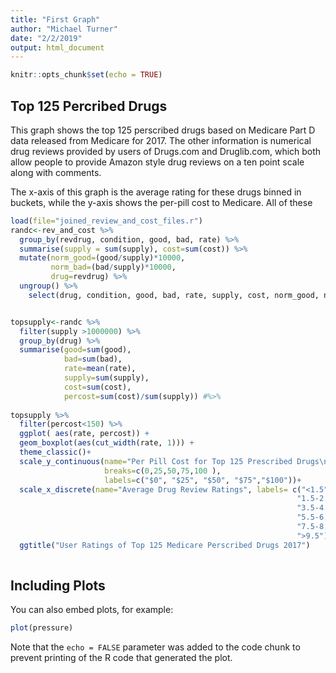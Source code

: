 ```yaml
---
title: "First Graph"
author: "Michael Turner"
date: "2/2/2019"
output: html_document
---
```


```r
knitr::opts_chunk$set(echo = TRUE)
```

## Top 125 Percribed Drugs

This graph shows the top 125 perscribed drugs based on Medicare Part D data released from
Medicare for 2017. The other information is numerical drug reviews provided by users of Drugs.com and Druglib.com, which both allow people to provide Amazon style drug reviews on a ten point scale along with comments.

The x-axis of this graph is the average rating for these drugs binned in buckets, while the y-axis shows the per-pill cost to Medicare.  All of these
```r
load(file="joined_review_and_cost_files.r")
randc<-rev_and_cost %>%
  group_by(revdrug, condition, good, bad, rate) %>%
  summarise(supply = sum(supply), cost=sum(cost)) %>%
  mutate(norm_good=(good/supply)*10000, 
         norm_bad=(bad/supply)*10000,
         drug=revdrug) %>%
  ungroup() %>%
    select(drug, condition, good, bad, rate, supply, cost, norm_good, norm_bad)


topsupply<-randc %>%
  filter(supply >1000000) %>%
  group_by(drug) %>%
  summarise(good=sum(good),
            bad=sum(bad),
            rate=mean(rate),
            supply=sum(supply),
            cost=sum(cost),
            percost=sum(cost)/sum(supply)) #%>%
 
topsupply %>%
  filter(percost<150) %>%
  ggplot( aes(rate, percost)) +
  geom_boxplot(aes(cut_width(rate, 1))) +
  theme_classic()+
  scale_y_continuous(name="Per Pill Cost for Top 125 Prescribed Drugs\n (Cost<$100 excludes 3 drugs)",limits=c(0,100),
                     breaks=c(0,25,50,75,100 ),
                     labels=c("$0", "$25", "$50", "$75","$100"))+
  scale_x_discrete(name="Average Drug Review Ratings", labels= c("<1.5",
                                                                "1.5-2.5", "2.5-3.5",
                                                                "3.5-4.5", "4.5-5.5",
                                                                "5.5-6.5", "6.5-7.5",
                                                                "7.5-8.5", "8.5-9.5",
                                                                ">9.5"))+
  ggtitle("User Ratings of Top 125 Medicare Perscribed Drugs 2017")
  

```

## Including Plots

You can also embed plots, for example:

```r
plot(pressure)
```

Note that the `echo = FALSE` parameter was added to the code chunk to prevent printing of the R code that generated the plot.
